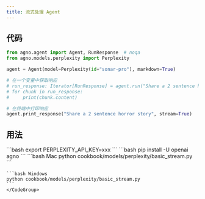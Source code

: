```yaml
---
title: 流式处理 Agent
---
```


## 代码

```python cookbook/models/perplexity/basic_stream.py
from agno.agent import Agent, RunResponse  # noqa
from agno.models.perplexity import Perplexity

agent = Agent(model=Perplexity(id="sonar-pro"), markdown=True)

# 在一个变量中获取响应
# run_response: Iterator[RunResponse] = agent.run("Share a 2 sentence horror story", stream=True)
# for chunk in run_response:
#     print(chunk.content)

# 在终端中打印响应
agent.print_response("Share a 2 sentence horror story", stream=True)
```

## 用法

<Steps>
  <Snippet file="create-venv-step.mdx" />

  <Step title="设置您的 API 密钥">
    ```bash
    export PERPLEXITY_API_KEY=xxx
    ```
  </Step>

  <Step title="安装库">
    ```bash
    pip install -U openai agno
    ```
  </Step>

  <Step title="运行 Agent">
    <CodeGroup>
    ```bash Mac
    python cookbook/models/perplexity/basic_stream.py
    ```

    ```bash Windows
    python cookbook/models/perplexity/basic_stream.py
    ```
    </CodeGroup>
  </Step>
</Steps>